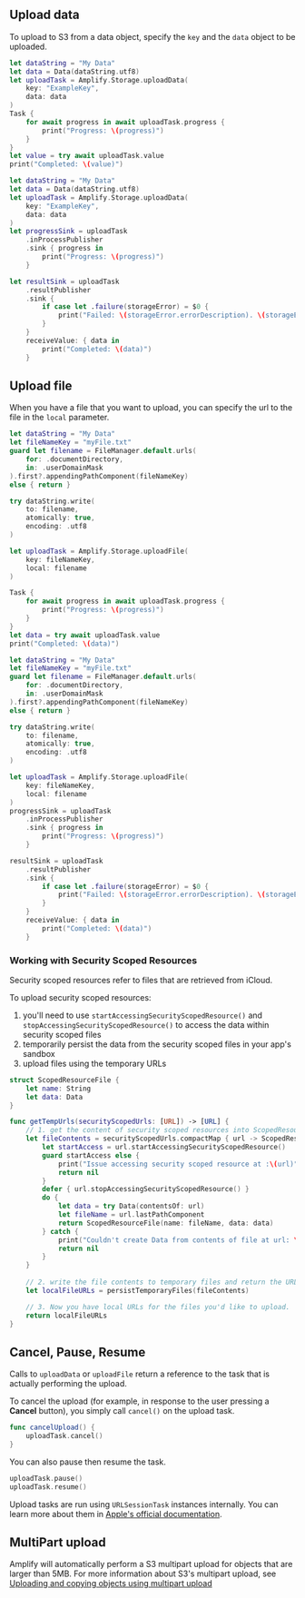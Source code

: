 ## Upload data

To upload to S3 from a data object, specify the `key` and the `data` object to be uploaded.

<BlockSwitcher>

<Block name="Async/Await">

```swift
let dataString = "My Data"
let data = Data(dataString.utf8)
let uploadTask = Amplify.Storage.uploadData(
    key: "ExampleKey",
    data: data
)
Task {
    for await progress in await uploadTask.progress {
        print("Progress: \(progress)")
    }
}
let value = try await uploadTask.value
print("Completed: \(value)")
```

</Block>

<Block name="Combine">

```swift
let dataString = "My Data"
let data = Data(dataString.utf8)
let uploadTask = Amplify.Storage.uploadData(
    key: "ExampleKey",
    data: data
)
let progressSink = uploadTask
    .inProcessPublisher
    .sink { progress in
        print("Progress: \(progress)")
    }

let resultSink = uploadTask
    .resultPublisher
    .sink {
        if case let .failure(storageError) = $0 {
            print("Failed: \(storageError.errorDescription). \(storageError.recoverySuggestion)")
        }
    }
    receiveValue: { data in
        print("Completed: \(data)")
    }
```

</Block>

</BlockSwitcher>

## Upload file

When you have a file that you want to upload, you can specify the url to the file in the `local` parameter.

<BlockSwitcher>

<Block name="Async/Await">

```swift
let dataString = "My Data"
let fileNameKey = "myFile.txt"
guard let filename = FileManager.default.urls(
    for: .documentDirectory,
    in: .userDomainMask
).first?.appendingPathComponent(fileNameKey)
else { return }

try dataString.write(
    to: filename,
    atomically: true,
    encoding: .utf8
)

let uploadTask = Amplify.Storage.uploadFile(
    key: fileNameKey,
    local: filename
)

Task {
    for await progress in await uploadTask.progress {
        print("Progress: \(progress)")
    }
}
let data = try await uploadTask.value
print("Completed: \(data)")

```

</Block>

<Block name="Combine">

```swift
let dataString = "My Data"
let fileNameKey = "myFile.txt"
guard let filename = FileManager.default.urls(
    for: .documentDirectory,
    in: .userDomainMask
).first?.appendingPathComponent(fileNameKey)
else { return }

try dataString.write(
    to: filename,
    atomically: true,
    encoding: .utf8
)

let uploadTask = Amplify.Storage.uploadFile(
    key: fileNameKey,
    local: filename
)
progressSink = uploadTask
    .inProcessPublisher
    .sink { progress in
        print("Progress: \(progress)")
    }

resultSink = uploadTask
    .resultPublisher
    .sink {
        if case let .failure(storageError) = $0 {
            print("Failed: \(storageError.errorDescription). \(storageError.recoverySuggestion)")
        }
    }
    receiveValue: { data in
        print("Completed: \(data)")
    }
```

</Block>

</BlockSwitcher>

### Working with Security Scoped Resources
Security scoped resources refer to files that are retrieved from iCloud. 

To upload security scoped resources:
1. you'll need to use `startAccessingSecurityScopedResource()` and `stopAccessingSecurityScopedResource()` to access the data within security scoped files
2. temporarily persist the data from the security scoped files in your app's sandbox 
3. upload files using the temporary URLs

```swift
struct ScopedResourceFile {
    let name: String
    let data: Data
}

func getTempUrls(securityScopedUrls: [URL]) -> [URL] {
    // 1. get the content of security scoped resources into ScopedResourceFile struct
    let fileContents = securityScopedUrls.compactMap { url -> ScopedResourceFile? in
        let startAccess = url.startAccessingSecurityScopedResource()
        guard startAccess else {
            print("Issue accessing security scoped resource at :\(url)")
            return nil
        }
        defer { url.stopAccessingSecurityScopedResource() }
        do {
            let data = try Data(contentsOf: url)
            let fileName = url.lastPathComponent
            return ScopedResourceFile(name: fileName, data: data)
        } catch {
            print("Couldn't create Data from contents of file at url: \(url)")
            return nil
        }
    }
    
    // 2. write the file contents to temporary files and return the URLs of the temp files
    let localFileURLs = persistTemporaryFiles(fileContents)

    // 3. Now you have local URLs for the files you'd like to upload.
    return localFileURLs
}
```


## Cancel, Pause, Resume

Calls to `uploadData` or `uploadFile` return a reference to the task that is actually performing the upload.

To cancel the upload (for example, in response to the user pressing a **Cancel** button), you simply call `cancel()` on the upload task.

```swift
func cancelUpload() {
    uploadTask.cancel()
}
```

You can also pause then resume the task.

```swift
uploadTask.pause()
uploadTask.resume()
```


<Callout>

Upload tasks are run using `URLSessionTask` instances internally. You can learn more about them in [Apple's official documentation](https://developer.apple.com/documentation/foundation/urlsessiontask).

</Callout>

## MultiPart upload

Amplify will automatically perform a S3 multipart upload for objects that are larger than 5MB. For more information about S3's multipart upload, see [Uploading and copying objects using multipart upload](https://docs.aws.amazon.com/AmazonS3/latest/userguide/mpuoverview.html)
